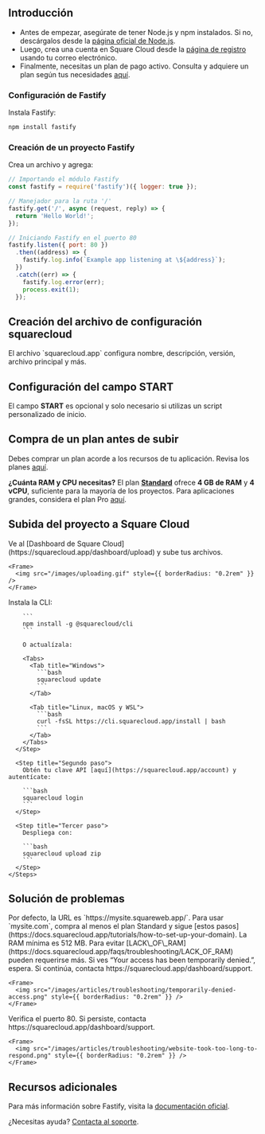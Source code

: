 ## Introducción

* Antes de empezar, asegúrate de tener Node.js y npm instalados. Si no, descárgalos desde la [página oficial de Node.js](https://nodejs.org/).
* Luego, crea una cuenta en Square Cloud desde la [página de registro](https://squarecloud.app/signup) usando tu correo electrónico.
* Finalmente, necesitas un plan de pago activo. Consulta y adquiere un plan según tus necesidades [aquí](https://squarecloud.app/plans).

### Configuración de Fastify

Instala Fastify:

```bash
npm install fastify
```

### Creación de un proyecto Fastify

Crea un archivo y agrega:

```javascript app.js
// Importando el módulo Fastify
const fastify = require('fastify')({ logger: true });

// Manejador para la ruta '/'
fastify.get('/', async (request, reply) => {
  return 'Hello World!';
});

// Iniciando Fastify en el puerto 80
fastify.listen({ port: 80 })
  .then((address) => {
    fastify.log.info(`Example app listening at \${address}`);
  })
  .catch((err) => {
    fastify.log.error(err);
    process.exit(1);
  });
```

## Creación del archivo de configuración squarecloud

<Card title="Aprende a crear el archivo de configuración para Square Cloud." icon="link" href="https://docs.squarecloud.app/getting-started/config-file">
  El archivo `squarecloud.app` configura nombre, descripción, versión, archivo principal y más.
</Card>

## Configuración del campo START

El campo **START** es opcional y solo necesario si utilizas un script personalizado de inicio.

## Compra de un plan antes de subir

Debes comprar un plan acorde a los recursos de tu aplicación. Revisa los planes [aquí](https://squarecloud.app/plans).

<Note>**¿Cuánta RAM y CPU necesitas?** El plan **[Standard](https://squarecloud.app/pay/standard)** ofrece **4 GB de RAM** y **4 vCPU**, suficiente para la mayoría de los proyectos. Para aplicaciones grandes, considera el plan Pro [aquí](https://squarecloud.app/pay/pro).</Note>

## Subida del proyecto a Square Cloud

<Tabs>
  <Tab title="Subida desde el panel">
    Ve al [Dashboard de Square Cloud](https://squarecloud.app/dashboard/upload) y sube tus archivos.

    <Frame>
      <img src="/images/uploading.gif" style={{ borderRadius: "0.2rem" }} />
    </Frame>
  </Tab>

  <Tab title="Subida por CLI">
    <Steps>
      <Step title="Primer paso">
        Instala la CLI:

        ```
        npm install -g @squarecloud/cli
        ```

        O actualízala:

        <Tabs>
          <Tab title="Windows">
            ```bash
            squarecloud update
            ```
          </Tab>

          <Tab title="Linux, macOS y WSL">
            ```bash
            curl -fsSL https://cli.squarecloud.app/install | bash
            ```
          </Tab>
        </Tabs>
      </Step>

      <Step title="Segundo paso">
        Obtén tu clave API [aquí](https://squarecloud.app/account) y autentícate:

        ```bash
        squarecloud login
        ```
      </Step>

      <Step title="Tercer paso">
        Despliega con:

        ```bash
        squarecloud upload zip
        ```
      </Step>
    </Steps>
  </Tab>
</Tabs>

## Solución de problemas

<AccordionGroup>
  <Accordion title="Dominio personalizado" icon="globe" iconType="solid">
    Por defecto, la URL es `https://mysite.squareweb.app/`. Para usar `mysite.com`, compra al menos el plan Standard y sigue [estos pasos](https://docs.squarecloud.app/tutorials/how-to-set-up-your-domain).
  </Accordion>

  <Accordion title="RAM mínima necesaria" icon="memory" iconType="solid">
    La RAM mínima es 512 MB. Para evitar [LACK\_OF\_RAM](https://docs.squarecloud.app/faqs/troubleshooting/LACK_OF_RAM) pueden requerirse más.
  </Accordion>

  <Accordion title="Acceso temporalmente denegado" icon="ban" iconType="solid">
    Si ves “Your access has been temporarily denied.”, espera. Si continúa, contacta https://squarecloud.app/dashboard/support.

    <Frame>
      <img src="/images/articles/troubleshooting/temporarily-denied-access.png" style={{ borderRadius: "0.2rem" }} />
    </Frame>
  </Accordion>

  <Accordion title="El sitio tardó demasiado en responder" icon="clock" iconType="solid">
    Verifica el puerto 80. Si persiste, contacta https://squarecloud.app/dashboard/support.

    <Frame>
      <img src="/images/articles/troubleshooting/website-took-too-long-to-respond.png" style={{ borderRadius: "0.2rem" }} />
    </Frame>
  </Accordion>
</AccordionGroup>

## Recursos adicionales

Para más información sobre Fastify, visita la [documentación oficial](https://fastify.dev/).

¿Necesitas ayuda? [Contacta al soporte](/company/support).
